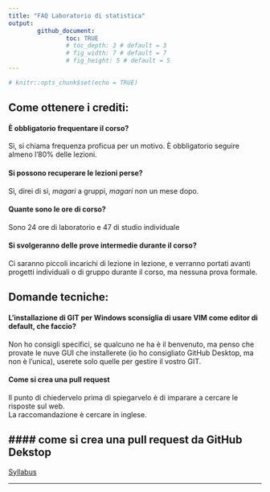 ```yaml
---
title: "FAQ Laboratorio di statistica"
output: 
        github_document:
                toc: TRUE
                # toc_depth: 3 # default = 3
                # fig_width: 7 # default = 7
                # fig_height: 5 # default = 5
---
```


```r
# knitr::opts_chunk$set(echo = TRUE)
```

## Come ottenere i crediti:

#### È obbligatorio frequentare il corso?

Sì, si chiama frequenza proficua per un motivo. È obbligatorio seguire almeno l'80% delle lezioni.

#### Si possono recuperare le lezioni perse?

Sì, direi di sì, *magari* a gruppi, *magari* non un mese dopo.

#### Quante sono le ore di corso?

Sono 24 ore di laboratorio e 47 di studio individuale

#### Si svolgeranno delle prove intermedie durante il corso?

Ci saranno piccoli incarichi di lezione in lezione, e verranno portati avanti progetti individuali o di gruppo durante il corso, ma nessuna prova formale.


## Domande tecniche:

#### L'installazione di GIT per Windows sconsiglia di usare VIM come editor di default, che faccio?

Non ho consigli specifici, se qualcuno ne ha è il benvenuto, ma penso che provate le nuve GUI che installerete (io ho consigliato GitHub Desktop, ma non è l'unica), userete solo quelle per gestire il vostro GIT.

#### Come si crea una **pull request**

Il punto di chiedervelo prima di spiegarvelo è di imparare a cercare le risposte sul web.  
La raccomandazione è cercare in inglese.

#### come si crea una pull request da GitHub Dekstop
---

<div align="center">
[Syllabus](../README.md)
</div>
---

